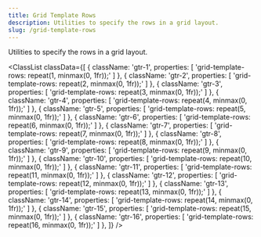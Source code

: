 ```yaml
---
title: Grid Template Rows
description: Utilities to specify the rows in a grid layout.
slug: /grid-template-rows
---
```



Utilities to specify the rows in a grid layout.

<ClassList
  classData={[
    {
      className: 'gtr-1',
      properties: [
        'grid-template-rows: repeat(1, minmax(0, 1fr));'
      ]
    },
    {
      className: 'gtr-2',
      properties: [
        'grid-template-rows: repeat(2, minmax(0, 1fr));'
      ]
    },
    {
      className: 'gtr-3',
      properties: [
        'grid-template-rows: repeat(3, minmax(0, 1fr));'
      ]
    },
    {
      className: 'gtr-4',
      properties: [
        'grid-template-rows: repeat(4, minmax(0, 1fr));'
      ]
    },
    {
      className: 'gtr-5',
      properties: [
        'grid-template-rows: repeat(5, minmax(0, 1fr));'
      ]
    },
    {
      className: 'gtr-6',
      properties: [
        'grid-template-rows: repeat(6, minmax(0, 1fr));'
      ]
    },
    {
      className: 'gtr-7',
      properties: [
        'grid-template-rows: repeat(7, minmax(0, 1fr));'
      ]
    },
    {
      className: 'gtr-8',
      properties: [
        'grid-template-rows: repeat(8, minmax(0, 1fr));'
      ]
    },
    {
      className: 'gtr-9',
      properties: [
        'grid-template-rows: repeat(9, minmax(0, 1fr));'
      ]
    },
    {
      className: 'gtr-10',
      properties: [
        'grid-template-rows: repeat(10, minmax(0, 1fr));'
      ]
    },
    {
      className: 'gtr-11',
      properties: [
        'grid-template-rows: repeat(11, minmax(0, 1fr));'
      ]
    },
    {
      className: 'gtr-12',
      properties: [
        'grid-template-rows: repeat(12, minmax(0, 1fr));'
      ]
    },
    {
      className: 'gtr-13',
      properties: [
        'grid-template-rows: repeat(13, minmax(0, 1fr));'
      ]
    },
    {
      className: 'gtr-14',
      properties: [
        'grid-template-rows: repeat(14, minmax(0, 1fr));'
      ]
    },
    {
      className: 'gtr-15',
      properties: [
        'grid-template-rows: repeat(15, minmax(0, 1fr));'
      ]
    },
    {
      className: 'gtr-16',
      properties: [
        'grid-template-rows: repeat(16, minmax(0, 1fr));'
      ]
    },
  ]}
/>

